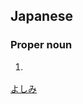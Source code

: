 ==Japanese==
{{ja-kanjitab|予|史|実}}

===Proper noun===
{{ja-pos|proper|よしみ}}

# {{lb|ja|rare|sort=よしみ}} {{given name|female|lang=ja}}

[[Category:Japanese female given names|よしみ]]